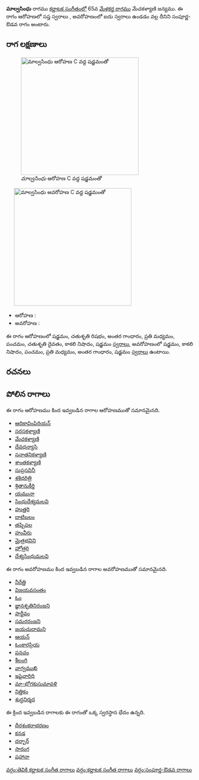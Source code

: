 {{Infobox ragam
	| name          	= మాల్వసింధు
	| synonym	    	= 
	| mela          	= 
	| chakra        	= 
	| janaka        	= 
	| type          	= సంపూర్ణ-ఔడవ
	| arohanam      	= {{svaraC|S|R2|G3|M2|P|D2|N3|S'}} 
	| avarohanam    	= {{svaraC|S'|N3|P|M2|G3|S}}
	| jeeva         	=
	| chhaya        	=
	| nyasa         	=
	| vishesha      	= 
	| equivalent  		= 
}}
{{కర్ణాటక సంగీత రాగాలు}}
'''మాల్వసింధు''' రాగము [[కర్ణాటక సంగీతం]]లో 65వ [[మేళకర్త రాగము]] మేచకళ్యాణి జన్యము.  ఈ రాగం ఆరోహణలో సప్త స్వరాలు , అవరోహణంలో ఐదు స్వరాలు ఉండడం వల్ల దీనిని సంపూర్ణ-ఔడవ రాగం అంటారు.


==రాగ లక్షణాలు==
[[Image:malavasindhu_ar_kb2wiki.png|thumb|right|316px|''మాల్వసింధు'' ఆరోహణ C వద్ద షడ్జమంతో]]
	[[Image:malavasindhu_av_kb2wiki.png|thumb|right|316px|''మాల్వసింధు'' అవరోహణ C వద్ద షడ్జమంతో]]

* ఆరోహణ : {{svaraC|S|R2|G3|M2|P|D2|N3|S'}} 
* అవరోహణ : {{svaraC|S'|N3|P|M2|G3|S}}

ఈ రాగం ఆరోహణంలో షడ్జమం, చతుశృతి రిషభం, అంతర గాంధారం, ప్రతి మధ్యమం, పంచమం, చతుశృతి దైవతం, కాకలి  నిషాదం, షడ్జమం [[స్వరాలు]], అవరోహణంలో షడ్జమం, కాకలి  నిషాదం, పంచమం, ప్రతి మధ్యమం, అంతర గాంధారం, షడ్జమం [[స్వరాలు]] ఉంటాయి.

==రచనలు==



==పోలిన రాగాలు==
ఈ రాగం ఆరోహణము కింద ఇవ్వబడిన రాగాల ఆరోహణముతో సమానమైనది.
* [[ఆదికావింపిరియన్]]
* [[సరసకళ్యాణి]]
* [[మేచకళ్యాణి]]
* [[దేవధన్యాసి]]
* [[సనాతనికళ్యాణి]]
* [[శాంతకళ్యాణి]]
* [[సుప్రసవినీ]]
* [[శశిధరిత్రి]]
* [[శ్రితానుకీర్తి]]
* [[యమునా]]
* [[ సింధుదేశ్యమలవి]]
* [[హుత్తరి]]
* [[దాటిబలం]]
* [[ తష్పిపల]]
* [[హంవీరు]]
* [[మైత్రభవిని]]
* [[హోత్రరి]]
* [[దేశ్యసింధుమలవి]]

ఈ రాగం అవరోహణము కింద ఇవ్వబడిన రాగాల అవరోహణముతో సమానమైనది.
* [[నీరేత్తి]]
* [[విజయవసంతం]]
* [[ఓం]]
* [[జ్ఞానశృతినిరంజని]]
* [[పార్టీవం]]
* [[సమరరంజని]]
* [[జయచుదామని]]
* [[ఆయన్]]
* [[ఓంకారప్రియ]]
* [[పనచం]]
* [[శీలంగి]]
* [[వాగ్వముఖి]]
* [[ఇషైవారిధి]]
* [[మా-భోగకుసుమావళి]]
* [[నిత్తికం]]
* [[శుద్ధనిర్మద]]

ఈ క్రింద ఇవ్వబడిన రాగాలకు ఈ రాగంతో ఒక్క స్వరస్థాన భేదం ఉన్నది.
* [[ధీరశంకరాభరణం]]
* [[కనడ]]
* [[దర్బార్]]
* [[సారంగ]]
* [[షహానా]]



[[వర్గం:తెవికి కర్ణాటక సంగీత రాగాలు]]
[[వర్గం:కర్ణాటక సంగీత రాగాలు]]
[[వర్గం:సంపూర్ణ-ఔడవ రాగాలు]]